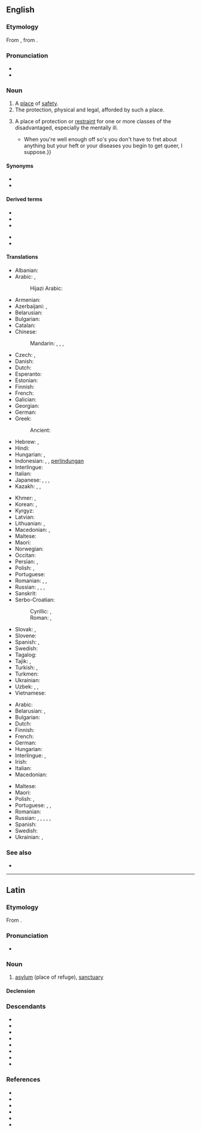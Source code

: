 ==English==

===Etymology===
From {{bor|en|la|asylum}}, from {{der|en|grc|ἄσυλον}}.

===Pronunciation===
* {{audio|en|en-us-asylum.ogg|Audio (US)}}
* {{IPA|en|/əˈsaɪləm/}}

===Noun===
{{en-noun|s|asyla}}

# A [[place]] of [[safety]].
# The protection, physical and legal, afforded by such a place.
# {{lb|en|dated}} A place of protection or [[restraint]] for one or more classes of the disadvantaged, especially the mentally ill.
#* {{quote-book|en|year=1913|author={{w|Joseph C. Lincoln}}|chapter=5
|title=[http://openlibrary.org/works/OL5535161W Mr. Pratt's Patients]
|passage=Of all the queer collections of humans outside of a crazy '''asylum''', it seemed to me this sanitarium was the cup winner. {{...}} When you're well enough off so's you don't have to fret about anything but your heft or your diseases you begin to get queer, I suppose.}}

====Synonyms====
* {{l|en|sanctuary}}
* {{l|en|shelter}}

====Derived terms====
{{der-top}}
* {{l|en|asylee}}
* {{l|en|asylum seeker}}
* {{l|en|insane asylum}}
{{der-mid}}
* {{l|en|mental asylum}}
* {{l|en|orphan asylum}}
{{der-bottom}}

====Translations====
{{trans-top|place of safety}}
* Albanian: {{t+|sq|azil|m}}
* Arabic: {{t|ar|مَلْجَأ|m}}, {{t+|ar|مَوْئِل|m}}
*: Hijazi Arabic: {{t|acw|مَلْجَأ|m|tr=maljaʼ}}
* Armenian: {{t+|hy|ապաստան}}
* Azerbaijani: {{t|az|pənah}}, {{t|az|sığınacaq}}
* Belarusian: {{t|be|прыту́лак|m}}
* Bulgarian: {{t+|bg|убе́жище|n}}
* Catalan: {{t+|ca|asil|m}}
* Chinese:
*: Mandarin: {{t+|cmn|庇護|sc=Hani}}, {{t+|cmn|庇护|tr=bìhù|sc=Hani}}, {{t+|cmn|避難所|sc=Hani}}, {{t+|cmn|避难所|tr=bìnànsuǒ|sc=Hani}}
* Czech: {{t+|cs|útočiště|n}}, {{t+|cs|azyl|m}}
* Danish: {{t+|da|asyl|n}}
* Dutch: {{t+|nl|asiel|n}}
* Esperanto: {{t|eo|azilo}}
* Estonian: {{t|et|varjupaik}}
* Finnish: {{t+|fi|turvapaikka}}
* French: {{t+|fr|asile|m}}
* Galician: {{t+|gl|asilo|m}}
* Georgian: {{t|ka|თავშესაფარი|sc=Geor}}
* German: {{t+|de|Asyl|m}}
* Greek: {{t+|el|άσυλο}}
*: Ancient: {{t|grc|ἄσυλον|n}}
* Hebrew: {{t|he|הקדש|tr=hekdeish}}, {{t+|he|מדיני}}
* Hindi: {{t-needed|hi}}
* Hungarian: {{t+|hu|menhely}}, {{t+|hu|menedékhely}}
* Indonesian: {{t|id|asilum}}, {{t+|id|suaka}}, [[lindung|perlindungan]]
* Interlingue: {{t|ie|asil}}
* Italian: {{t+|it|asilo|m}}
* Japanese: {{t|ja|アジール|tr=ajīru}}, {{t|ja|アサイラム|tr=asairamu|sc=Jpan}}, {{t|ja|避難所|tr=hinanjo}}, {{t|ja|養護施設|tr=yōgo sisetsu}}
* Kazakh: {{t|kk|баспана}}, {{t|kk|бассауға}}, {{t|kk|пана}}
{{trans-mid}}
* Khmer: {{t+|km|បដិសរណដ្ឋាន|tr=pa’de’sa’ra’nattʰaan|sc=Khmr}}, {{t|km|ទីជ្រកកោន|tr=tii crɔɔk kaon|sc=Khmr}}
* Korean: {{t+|ko|망명}}, {{t+|ko|피난처}}
* Kyrgyz: {{t|ky|башкалка}}
* Latvian: {{t|lv|patvērums|m}}
* Lithuanian: {{t|lt|prieglauda|f}}, {{t|lt|prieglobstis|m}}
* Macedonian: {{t|mk|уточиште|n}}, {{t|mk|азил|m}}
* Maltese: {{t|mt|refuġju}}
* Maori: {{t|mi|piringa}}
* Norwegian: {{t|no|asyl|c}}
* Occitan: {{t|oc|asil|m}}
* Persian: {{t+|fa|پناه|tr=panâh}}, {{t+|fa|پناه گاه|tr=panâh gâh}}
* Polish: {{t+|pl|azyl|m}}, {{t+|pl|przytułek|m}}
* Portuguese: {{t+|pt|asilo|m}}
* Romanian: {{t+|ro|azil|n}}, {{t+|ro|adăpost|n}}, {{t+|ro|sanctuar|n}}
* Russian: {{t+|ru|убе́жище|n}}, {{t+|ru|прибе́жище|n}}, {{t+|ru|приста́нище|n}}, {{t+|ru|прию́т|m}}
* Sanskrit: {{t+|sa|ओकस्|n}}
* Serbo-Croatian:
*: Cyrillic: {{t|sh|азил|m|sc=Cyrl}}, {{t|sh|уточиште|n|sc=Cyrl}}
*: Roman: {{t+|sh|azil|m}}, {{t+|sh|utočište|n}}
* Slovak: {{t|sk|azyl|m}}, {{t|sk|útočište|n}}
* Slovene: {{t+|sl|azil|m}}
* Spanish: {{t+|es|asilo|m}}, {{t+|es|santuario|m}}
* Swedish: {{t+|sv|asyl|c}}
* Tagalog: {{t|tl|kalingaan}}
* Tajik: {{t|tg|паноҳгоҳ}}, {{t|tg|паноҳ}}
* Turkish: {{t+|tr|sığınak}}, {{t+|tr|iltica}}
* Turkmen: {{t|tk|gaçybatalga}}
* Ukrainian: {{t+|uk|приту́лок|m}}
* Uzbek: {{t+|uz|boshpana}}, {{t+|uz|joy}}, {{t+|uz|panoh}}
* Vietnamese: {{t|vi|viện cứu tế}}
{{trans-bottom}}

{{trans-top|mental asylum}}
* Arabic: {{t|ar|لُجُوء|m}}
* Belarusian: {{t|be|псыхіятры́чны шпіта́ль|f}}, {{t|be|вар’я́цкі дом|m}}
* Bulgarian: {{t|bg|лудница|f}}
* Dutch: {{t|nl|psychiatrische instelling|f}}
* Finnish: {{t+|fi|mielisairaala}}
* French: {{t|fr|asile psychiatrique|m}}
* German: {{t|de|psychiatrische Anstalt|f}}
* Hungarian: {{t+|hu|elmegyógyintézet}}
* Interlingue: {{t|ie|asil}}, {{t|ie|asil psichiatric}}
* Irish: {{t|ga|gealtlann|f}}
* Italian: {{t+|it|manicomio|m}}
* Macedonian: {{t|mk|лудница|f}}
{{trans-mid}}
* Maltese: {{t|mt|manikomju}}
* Maori: {{t|mi|hōhipera mate hinengaro}}
* Polish: {{t+|pl|szpital psychiatryczny|f}}, {{t|pl|dom obłąkanych|f}}
* Portuguese: {{t+|pt|manicómio|m}} {{qualifier|Portugal}}, {{t+|pt|manicômio|m}} {{qualifier|Brazil}}, {{t+|pt|hospício}} {{qualifier|Brazil}}
* Romanian: {{t+|ro|azil|n}}
* Russian: {{t|ru|психиатри́ческая лече́бница|f}}, {{t+|ru|психиатри́ческая больни́ца|f}}, {{t+|ru|психбольни́ца|f}}, {{t+|ru|психу́шка|f}} {{qualifier|colloquial}}, {{t|ru|сумаше́дший дом|f}} {{qualifier|colloquial}}, {{t+|ru|дурдо́м|m}} {{qualifier|pejorative}}
* Spanish: {{t+|es|manicomio|m}}
* Swedish: {{t+|sv|mentalsjukhus|n}}
* Ukrainian: {{t|uk|психіатри́чна ліка́рня|f}}, {{t+|uk|божеві́льня|m}}
{{trans-bottom}}

{{trans-see|right of asylum|right of asylum}}

===See also===
* {{l|en|refugee}}

----

==Latin==

===Etymology===
From {{der|la|grc|ἄσυλον}}.

===Pronunciation===
* {{la-IPA|asȳlum}}

===Noun===
{{la-noun|asȳlum<2>}}

# [[#English|asylum]] (place of refuge), [[sanctuary]]

====Declension====
{{la-ndecl|asȳlum<2>}}

===Descendants===
{{top3}}
* {{desc|ca|asil}}
* {{desc|en|asylum}}
* {{desc|fr|asile}}
* {{desc|gl|asilo}}
* {{desc|it|asilo}}
* {{desc|oc|asil}}
* {{desc|pt|asilo}}
* {{desc|es|asilo}}
{{bottom}}

===References===
* {{R:L&S}}
* {{R:Elementary Lewis}}
* {{R:Gaffiot}}
* {{R:Peck}}
* {{R:Platner}}
* {{R:Smith's Antiquities}}
